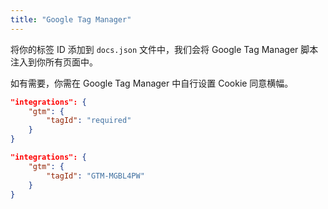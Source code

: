 ```yaml
---
title: "Google Tag Manager"
---
```


将你的标签 ID 添加到 `docs.json` 文件中，我们会将 Google Tag Manager 脚本注入到你所有页面中。

如有需要，你需在 Google Tag Manager 中自行设置 Cookie 同意横幅。

<CodeGroup>

```json docs.json 中的 Analytics 选项
"integrations": {
    "gtm": {
        "tagId": "required"
    }
}
```

```json 示例
"integrations": {
    "gtm": {
        "tagId": "GTM-MGBL4PW"
    }
}
```

</CodeGroup>
